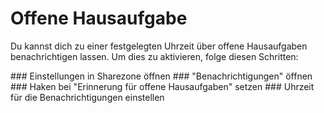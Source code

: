 
# Offene Hausaufgabe

Du kannst dich zu einer festgelegten Uhrzeit über offene Hausaufgaben benachrichtigen lassen.
Um dies zu aktivieren, folge diesen Schritten:

<Steps>
  ### Einstellungen in Sharezone öffnen 
  ### "Benachrichtigungen" öffnen 
  ### Haken bei "Erinnerung für offene Hausaufgaben" setzen 
  ### Uhrzeit für die Benachrichtigungen einstellen
</Steps>
